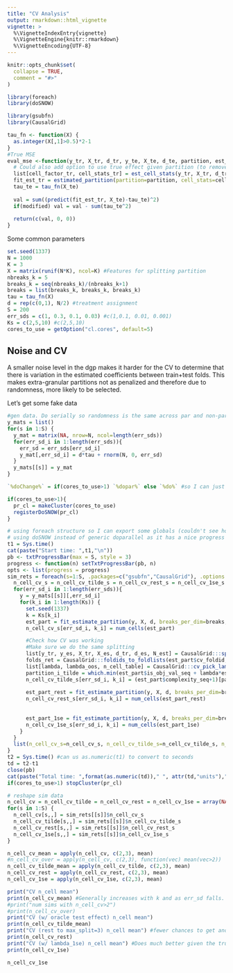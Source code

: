 ```yaml
---
title: "CV Analysis"
output: rmarkdown::html_vignette
vignette: >
  %\VignetteIndexEntry{vignette}
  %\VignetteEngine{knitr::rmarkdown}
  %\VignetteEncoding{UTF-8}
---
```


```r
knitr::opts_chunk$set(
  collapse = TRUE,
  comment = "#>"
)
```

```r
library(foreach)
library(doSNOW)

library(gsubfn)
library(CausalGrid)
```

```r
tau_fn <- function(X) {
  as.integer(X[,1]>0.5)*2-1
}
#True MSE
eval_mse <-function(y_tr, X_tr, d_tr, y_te, X_te, d_te, partition, est_plan, modified=TRUE, ...) {
  # Could also add option to use true effect given partition (to remove estimation variance)
  list[cell_factor_tr, cell_stats_tr] = est_cell_stats(y_tr, X_tr, d_tr, partition, est_plan=est_plan)
  fit_est_tr = estimated_partition(partition=partition, cell_stats=cell_stats_tr)
  tau_te = tau_fn(X_te)
  
  val = sum((predict(fit_est_tr, X_te)-tau_te)^2)
  if(modified) val = val - sum(tau_te^2) 
  
  return(c(val, 0, 0))
}
```


Some common parameters
```r
set.seed(1337)
N = 1000
K = 3
X = matrix(runif(N*K), ncol=K) #Features for splitting partition
nbreaks_k = 5
breaks_k = seq(nbreaks_k)/(nbreaks_k+1)
breaks = list(breaks_k, breaks_k, breaks_k)
tau = tau_fn(X)
d = rep(c(0,1), N/2) #treatment assignment
S = 200
err_sds = c(1, 0.3, 0.1, 0.03) #c(1,0.1, 0.01, 0.001)
Ks = c(2,5,10) #c(2,5,10)
cores_to_use = getOption("cl.cores", default=5)
```

## Noise and CV
A smaller noise level in the dgp makes it harder for the CV to determine that there is variation in the estimated coefficients between train+test folds. This makes extra-granular partitions not as penalized and therefore due to randomness, more likely to be selected.

Let's get some fake data
```r
#gen data. Do serially so randomness is the same across par and non-par runs
y_mats = list()
for(s in 1:S) {
  y_mat = matrix(NA, nrow=N, ncol=length(err_sds))
  for(err_sd_i in 1:length(err_sds)){
    err_sd = err_sds[err_sd_i]
    y_mat[,err_sd_i] = d*tau + rnorm(N, 0, err_sd)
  }
  y_mats[[s]] = y_mat
}
```

```r
`%doChange%` = if(cores_to_use>1) `%dopar%` else `%do%` #so I can just change variable without changing other code for single-threaded

if(cores_to_use>1){
  pr_cl = makeCluster(cores_to_use)
  registerDoSNOW(pr_cl)
} 

# using foreach structure so I can export some globals (couldn't see how to do it with parLapply).
# using doSNOW instead of generic doparallel as it has a nice progress bar option.
t1 = Sys.time()
cat(paste("Start time: ",t1,"\n"))
pb <- txtProgressBar(max = S, style = 3)
progress <- function(n) setTxtProgressBar(pb, n)
opts <- list(progress = progress)
sim_rets = foreach(s=1:S, .packages=c("gsubfn","CausalGrid"), .options.snow = opts) %doChange% { #.errorhandling = "pass", .export=c("tau_fn", "eval_mse")
  n_cell_cv_s = n_cell_cv_tilde_s = n_cell_cv_rest_s = n_cell_cv_1se_s = matrix(NA, nrow=length(err_sds), ncol=length(Ks))
  for(err_sd_i in 1:length(err_sds)){
    y = y_mats[[s]][,err_sd_i]
    for(k_i in 1:length(Ks)) {
      set.seed(1337)
      k = Ks[k_i]
      est_part = fit_estimate_partition(y, X, d, breaks_per_dim=breaks, cv_folds=k)
      n_cell_cv_s[err_sd_i, k_i] = num_cells(est_part)

      #Check how CV was working
      #Make sure we do the same splitting
      list[y_tr, y_es, X_tr, X_es, d_tr, d_es, N_est] = CausalGrid:::split_sample(y, X, d, est_part$index_tr)
      folds_ret = CausalGrid:::foldids_to_foldlists(est_part$cv_foldid, k)
      list[lambda, lambda_oos, n_cell_table] = CausalGrid:::cv_pick_lambda(y=y_tr, X=X_tr, d=d_tr, folds_ret=folds_ret, nfolds=k, breaks_per_dim=breaks, X_range=est_part$partition$X_range, obj_fn=eval_mse_hat, est_plan=est_part$est_plan, cv_obj_fn=eval_mse)
      partition_i_tilde = which.min(est_part$is_obj_val_seq + lambda*est_part$complexity_seq)
      n_cell_cv_tilde_s[err_sd_i, k_i] = (est_part$complexity_seq+1)[partition_i_tilde]
      
      est_part_rest = fit_estimate_partition(y, X, d, breaks_per_dim=breaks, cv_folds=k, max_splits=2)
      n_cell_cv_rest_s[err_sd_i, k_i] = num_cells(est_part_rest)
      
      
      est_part_1se = fit_estimate_partition(y, X, d, breaks_per_dim=breaks, cv_folds=k, lambda_1se=TRUE)
      n_cell_cv_1se_s[err_sd_i, k_i] = num_cells(est_part_1se)
    }
  }
  list(n_cell_cv_s=n_cell_cv_s, n_cell_cv_tilde_s=n_cell_cv_tilde_s, n_cell_cv_rest_s=n_cell_cv_rest_s, n_cell_cv_1se_s=n_cell_cv_1se_s)
}
t2 = Sys.time() #can us as.numeric(t1) to convert to seconds
td = t2-t1
close(pb)
cat(paste("Total time: ",format(as.numeric(td))," ", attr(td,"units"),"\n"))
if(cores_to_use>1) stopCluster(pr_cl)
```

```r
# reshape sim data
n_cell_cv = n_cell_cv_tilde = n_cell_cv_rest = n_cell_cv_1se = array(NA, dim=c(S, length(err_sds), length(Ks))) 
for(s in 1:S) {
  n_cell_cv[s,,] = sim_rets[[s]]$n_cell_cv_s
  n_cell_cv_tilde[s,,] = sim_rets[[s]]$n_cell_cv_tilde_s
  n_cell_cv_rest[s,,] = sim_rets[[s]]$n_cell_cv_rest_s
  n_cell_cv_1se[s,,] = sim_rets[[s]]$n_cell_cv_1se_s
}
```

```r
n_cell_cv_mean = apply(n_cell_cv, c(2,3), mean)
#n_cell_cv_over = apply(n_cell_cv, c(2,3), function(vec) mean(vec>2))
n_cell_cv_tilde_mean = apply(n_cell_cv_tilde, c(2,3), mean)
n_cell_cv_rest = apply(n_cell_cv_rest, c(2,3), mean)
n_cell_cv_1se = apply(n_cell_cv_1se, c(2,3), mean)
```

```r
print("CV n_cell mean")
print(n_cell_cv_mean) #Generally increases with k and as err_sd falls. With k because can grow deeper partitions (more chances for good anomolous results) on the majority of the data and mostly because it's now harder to estimate test (see next set where we do perfectly.). With this type of setup we'd always expect overly complex models (even if true DGP is more complicated than one split) as going below has true cost.
#print("num sims with n_cell_cv>2")
#print(n_cell_cv_over)
print("CV (w/ oracle test effect) n_cell mean")
print(n_cell_cv_tilde_mean)
print("CV (rest to max_split=3) n_cell mean") #fewer chances to get anomolously good results
print(n_cell_cv_rest)
print("CV (w/ lambda_1se) n_cell mean") #Does much better given the true objective function is flat .
print(n_cell_cv_1se)
```
```r
n_cell_cv_1se
```